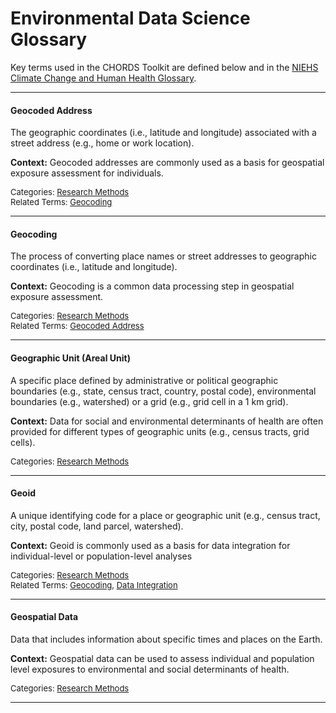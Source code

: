 # Environmental Data Science Glossary {.unnumbered}

Key terms used in the CHORDS Toolkit are defined below and in the [NIEHS Climate Change and Human Health Glossary](https://tools.niehs.nih.gov/cchhglossary/).


---

#### Geocoded Address {#def-geocoded-address .unnumbered .unlisted}

The geographic coordinates (i.e., latitude and longitude) associated with a street address (e.g., home or work location).  
                                                                               
**Context:** Geocoded addresses are commonly used as a basis for geospatial exposure assessment for individuals.

<font size ="2"> 
Categories: [Research Methods](https://tools.niehs.nih.gov/cchhglossary/?category=RM)   
Related Terms: [Geocoding](#def-geocoding) 
</font>

---

#### Geocoding {#def-geocoding .unnumbered .unlisted}

The process of converting place names or street addresses to geographic coordinates (i.e., latitude and longitude).
                                                                               
**Context:** Geocoding is a common data processing step in geospatial exposure assessment. 

<font size ="2"> 
Categories: [Research Methods](https://tools.niehs.nih.gov/cchhglossary/?category=RM)   
Related Terms: [Geocoded Address](#def-geocoded-address) 
</font>

---

#### Geographic Unit (Areal Unit) {#def-geographic-unit .unnumbered .unlisted}

A specific place defined by administrative or political geographic boundaries (e.g., state, census tract, country, postal code), environmental boundaries (e.g., watershed) or a grid (e.g., grid cell in a 1 km grid).
                                                                               
**Context:** Data for social and environmental determinants of health are often provided for different types of geographic units (e.g., census tracts, grid cells).

<font size ="2"> 
Categories: [Research Methods](https://tools.niehs.nih.gov/cchhglossary/?category=RM)   
</font>

---

#### Geoid {#def-geoid .unnumbered .unlisted}

A unique identifying code for a place or geographic unit (e.g., census tract, city, postal code, land parcel, watershed).
                                                                               
**Context:** Geoid is commonly used as a basis for data integration for individual-level or population-level analyses

<font size ="2"> 
Categories: [Research Methods](https://tools.niehs.nih.gov/cchhglossary/?category=RM)   
Related Terms: [Geocoding](#def-geocoding), [Data Integration](https://tools.niehs.nih.gov/cchhglossary/?keyword=data+integration)
</font>

---

#### Geospatial Data {#def-geospatial-data .unnumbered .unlisted}

Data that includes information about specific times and places on the Earth.  
                                                                               
**Context:** Geospatial data can be used to assess individual and population level exposures to environmental and social determinants of health. 

<font size ="2"> 
Categories: [Research Methods](https://tools.niehs.nih.gov/cchhglossary/?category=RM)   
</font>

---
